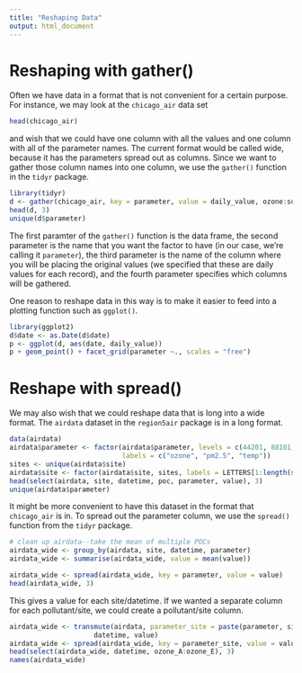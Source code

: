 ```yaml
---
title: "Reshaping Data"
output: html_document
---
```


# Reshaping with gather(){#gather}

Often we have data in a format that is not convenient for a certain purpose. For instance,
we may look at the `chicago_air` data set

```r
head(chicago_air)
```

and wish that we could have one column with all the values and one column with all of the parameter names. The current format would be called wide, because it has the parameters
spread out as columns. Since we want to gather those column names into one column, we use
the `gather()` function in the `tidyr` package.

```r
library(tidyr)
d <- gather(chicago_air, key = parameter, value = daily_value, ozone:solar)
head(d, 3)
unique(d$parameter)
```

The first paramter of the `gather()` function is the data frame, the second parameter
is the name that you want the factor to have (in our case, we're calling it `parameter`), 
the third parameter is the name of the column where you will be placing the original
values (we specified that these are daily values for each record), 
and the fourth parameter specifies which columns will be gathered.

One reason to reshape data in this way is to make it easier to feed into a plotting
function such as `ggplot()`.

```r
library(ggplot2)
d$date <- as.Date(d$date)
p <- ggplot(d, aes(date, daily_value)) 
p + geom_point() + facet_grid(parameter ~., scales = "free")
```

# Reshape with spread(){#spread}

We may also wish that we could reshape data that is long into a wide format. The `airdata` dataset 
in the `region5air` package is in a long format.

```r
data(airdata)
airdata$parameter <- factor(airdata$parameter, levels = c(44201, 88101, 62101),
                            labels = c("ozone", "pm2.5", "temp"))
sites <- unique(airdata$site)
airdata$site <- factor(airdata$site, sites, labels = LETTERS[1:length(sites)])
head(select(airdata, site, datetime, poc, parameter, value), 3)
unique(airdata$parameter)
```

It might be more convenient to have this dataset in the format that `chicago_air` is in. To spread out
the parameter column, we use the `spread()` function from the `tidyr` package.

```r
# clean up airdata--take the mean of multiple POCs
airdata_wide <- group_by(airdata, site, datetime, parameter)
airdata_wide <- summarise(airdata_wide, value = mean(value))

airdata_wide <- spread(airdata_wide, key = parameter, value = value)
head(airdata_wide, 3)
```

This gives a value for each site/datetime. If we wanted a separate column for
each pollutant/site, we could create a pollutant/site column.

```r
airdata_wide <- transmute(airdata, parameter_site = paste(parameter, site, sep = "_"),
                     datetime, value)
airdata_wide <- spread(airdata_wide, key = parameter_site, value = value)
head(select(airdata_wide, datetime, ozone_A:ozone_E), 3)
names(airdata_wide)
```